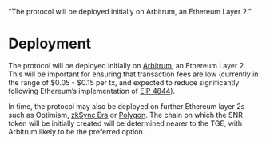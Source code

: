   "The protocol will be deployed initially on Arbitrum, an Ethereum Layer 2."

# Deployment

The protocol will be deployed initially on <a href="https://portal.arbitrum.one/" target="_blank">Arbitrum</a>, an Ethereum Layer 2. This will be important for ensuring that transaction fees are low (currently in the range of $0.05 - $0.15 per tx, and expected to reduce significantly following Ethereum’s implementation of <a href="https://www.eip4844.com/" target="_blank">EIP 4844</a>). 

In time, the protocol may also be deployed on further Ethereum layer 2s such as <a hef="https://www.optimism.io/" target="_blank">Optimism</a>, <a href="https://zksync.io/" target="_blank">zkSync Era</a> or <a href="https://polygon.technology/" target="_blank">Polygon</a>. The chain on which the SNR token will be initially created will be determined nearer to the TGE, with Arbitrum likely to be the preferred option.